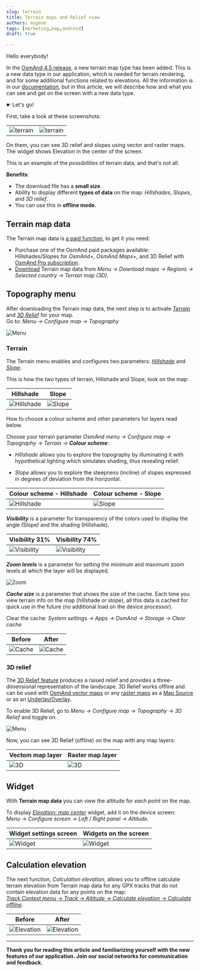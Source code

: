 ```yaml
---
slug: terrain
title: Terrain maps and Relief view
authors: eugene
tags: [marketing,map,android]
draft: true

---
```




Hello everybody!

In the [OsmAnd 4.5 release](https://osmand.net/blog/osmand-android-4-5-released#terrain-maps-updates), a new terrain map type has been added. This is a new data type in our application, which is needed for terrain rendering, and for some additional functions related to elevations. All the information is in our [documentation](https://osmand.net/docs/user/), but in this article, we will describe how and what you can see and get on the screen with a new data type.

   &#9755;  Let's go!

<!--truncate - ?-->


<!-- alternative text
Let us introduce you to a useful and informative solution for working with these data types.  
First, take a look at these screenshots:
-->

First, take a look at these screenshots: 


|||
|------|-------|
|![terrain](./img/terrain_screen.png)|![terrain](./img/terrain_screen_2.png)|


On them, you can see 3D relief and slopes using vector and raster maps. The widget shows Elevation in the center of the screen. 

This is an example of the *possibilities* of terrain data, and that's not all.

<!-- alternative text
The following are the benefits that make this solution an excellent choice:

- 🌟 Compact file size. Does not require a lot of space on your device. 
- 🌄 Variety of data displays.  OsmAnd allows you to choose several display options. Imagine the realism of data display as if you were exploring different worlds - from spectacular hills to steep slopes and exciting 3D relief.
- 🔌 Autonomous use. This is one of the important features. No dependence on internet connection, no restrictions wherever you are.
-->

**Benefits**:

- The download file has a **small size**.
- Ability to display different **types of data** on the map: *Hillshades*, *Slopes*, and *3D relief*.
- You can use this in **offline mode**.


## Terrain map data

The Terrain map data is [a paid function](https://osmand.net/docs/user/purchases/android#free-and-paid-features), to get it you need:

- Purchase one of the OsmAnd paid packages available: Hillshades/Slopes for *OsmAnd+*, *OsmAnd Maps+*, and 3D Relief with [OsmAnd Pro subscription](https://osmand.net/docs/user/purchases/android#pro-features).
- [Download](https://osmand.net/docs/user/plugins/contour-lines#how-to-download) Terrain map data from *Menu → Download maps → Regions → Selected country → Terrain map (3D)*. 


## Topography menu

After downloading the Terrain map data, the next step is to activate [*Terrain*](#terrain) and [*3D Relief*](#3d-relief) for your map.   
Go to: *Menu → Configure map → Topography*

![Menu](./img/topography_menu.png)  


### Terrain 

The Terrain menu enables and configures two parameters: [_Hillshade_](https://osmand.net/docs/user/plugins/contour-lines#hillshade) and [_Slope_](https://osmand.net/docs/user/plugins/contour-lines#slope).

This is how the two types of terrain, Hillshade and Slope, look on the map:  

|Hillshade|Slope|
|------|-------|
|![Hillshade](./img/hillshade.png)|![Slope](./img/slope.png)|


How to choose a colour scheme and other parameters for layers read below.

Choose your terrain parameter _OsmAnd menu → Configure map → Topography → Terrain → **Colour scheme**_:

- _Hillshade_ allows you to explore the topography by illuminating it with hypothetical lighting which simulates shading, thus revealing relief.

- _Slope_ allows you to explore the steepness (incline) of slopes expressed in degrees of deviation from the horizontal.

|Colour scheme - Hillshade|Colour scheme - Slope|
|------|-------|
|![Hillshade](./img/hillshade_menu.png)|![Slope](./img/slope_menu.png)|

**_Visibility_** is a parameter for transparency of the colors used to display the angle (Slope) and the shading (Hillshade). 

|Visibility 31%|Visibility 74%|
|------|-------|
|![Visibility ](./img/31.png)|![Visibility ](./img/74.png)|


**_Zoom levels_** is a parameter for setting the minimum and maximum zoom levels at which the layer will be displayed.

![Zoom](./img/zoom.png)

**_Cache size_** is a parameter that shows the size of the cache. Each time you view terrain info on the map (hillshade or slope), all this data is cached for quick use in the future (no additional load on the device processor).

Clear the cache: _System settings → Apps → OsmAnd → Storage → Clear cache_

|Before|After|
|------|-------|
|![Cache](./img/cache.png)|![Cache](./img/cache2.png)|


### 3D relief

The [3D Relief feature](https://osmand.net/docs/user/plugins/contour-lines#3d-relief) produces a raised relief and provides a three-dimensional representation of the landscape. 3D Relief works offline and can be used with [OsmAnd vector maps](https://osmand.net/docs/user/map/vector-maps.md) or any  [raster maps](https://osmand.net/docs/user/map/raster-maps.md#select-raster-maps) as a [Map Source](https://osmand.net/docs/user/map/raster-maps.md#main) or as an [Underlay/Overlay](https://osmand.net/docs/user/map/raster-maps.md#overlay-layer).

To enable 3D Relief, go to _Menu → Configure map → Topography → 3D Relief_ and toggle on.

![Menu](./img/topography_menu.png)

Now, you can see 3D Relief (offline) on the map with any map layers:

|Vectom map layer|Raster map layer|
|------|-------|
|![3D](./img/3d.png)|![3D](./img/3d_2.png)|


## Widget

With **Terrain map data** you can view the altitude for *each point* on the map.

To display [*Elevation: map center*](https://osmand.net/docs/user/widgets/info-widgets#-elevation-map-center) widget, add it on the device screen:  
*Menu → Configure screen → Left / Right panel → Altitude*.

|Widget settings screen|Widgets on the screen|
|------|-------|
|![Widget](./img/widget0.png)|![Widget](./img/widget1.png)|


## Calculation elevation
The next function, *Calculation elevation*, allows you to offline calculate terrain elevation from Terrain map data for any GPX tracks that do not contain elevation data for any points on the map:  
[*Track Context menu → Track → Altitude → Calculate elevation → Calculate offline*](https://osmand.net/docs/user/map/track-context-menu#altitude). 

|Before|After|
|------|-------|
|![Elevation](./img/elevation0.png)|![Elevation](./img/elevation1.png)|

______________________________________________

<!-- alternative text
We appreciate your interest in us and thank you for taking the time to read this article. Join us on social media to keep up to date with the latest news and share your experiences. Your opinion is important to us.
-->

**Thank you for reading this article and familiarizing yourself with the new features of our application. Join our social networks for communication and feedback.**


<LinksSocial/>
<LinksTelegram/>
<AndroidStore/>


